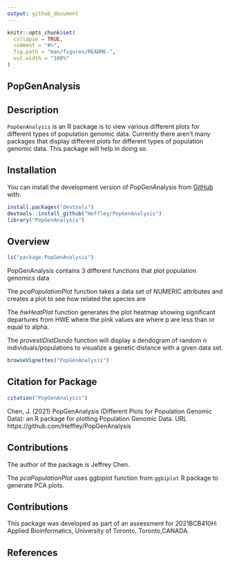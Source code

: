 ```yaml
---
output: github_document
---
```


<!-- README.md is generated from README.Rmd. Please edit that file -->

```r
knitr::opts_chunk$set(
  collapse = TRUE,
  comment = "#>",
  fig.path = "man/figures/README-",
  out.width = "100%"
)
```

## PopGenAnalysis

<!-- badges: start -->
<!-- badges: end -->

## Description


`PopGenAnalysis` is an R package is to view various different plots for different types of population genomic data. Currently there aren't many packages that display different plots for different types of population genomic data. This package will help in doing so. 

## Installation

You can install the development version of PopGenAnalysis from [GitHub](https://github.com/) with:

``` r
install.packages("devtools")
devtools::install_github("Heffley/PopGenAnalysis")
library("PopGenAnalysis")
```

## Overview

``` r
ls("package:PopGenAnalysis")
```

PopGenAnalysis contains 3 different functions that plot population genomics data

The *pcaPopulationPlot* function takes a data set of NUMERIC attributes and creates a plot to see how related the species are

The *hwHeatPlot* function generates the plot heatmap showing significant departures from HWE
where the pink values are where p are less than or equal to alpha.

The *provestiDistDendo* function will display a dendogram of random n individuals/populations
to visualize  a genetic distance with a given data set.


``` r
browseVignettes("PopGenAnalysis")
```

## Citation for Package
```r
citation("PopGenAnalysis")
```
Chen, J. (2021) PopGenAnalysis (Different Plots for Population Genomic Data): an R package for
  plotting Population Genomic Data. URL https://github.com/Heffley/PopGenAnalysis

## Contributions

The author of the package is Jeffrey Chen. 

The *pcaPopulationPlot* uses ggbiplot function from `ggbiplot` R package to generate PCA plots.

## Contributions

This package was developed as part of an assessment for 2021BCB410H: Applied Bioinformatics, University of Toronto, Toronto,CANADA.

## References



